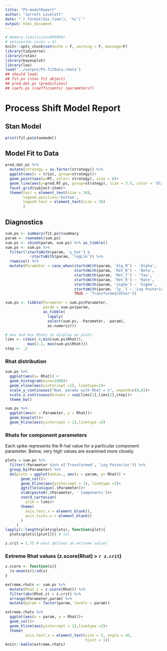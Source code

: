 ```yaml
---
title: "PS-modelReport"
author: "Jarrett Lovelett"
date: "`r format(Sys.time(), '%c')`"
output: html_document
---
```


```r
# memory.limit(size=999999)
# options(mc.cores = 4)
knitr::opts_chunk$set(echo = F, warning = F, message=F)
library(tidyverse)
library(rstan)
library(bayesplot)
library(loo)
load('../output/PS-fitData.rdata')
## should load:
## fit.ps (stan fit object)
## pred.dat.ps (predictions)
## coefs.ps (coefficients) (parameters?)
```

# Process Shift Model Report

## Stan Model
```r
print(fit.ps@stanmodel)
```


## Model Fit to Data 
```r
pred.dat.ps %>%
  mutate(strategy = as.factor(strategy)) %>%
  ggplot(aes(x = trial, group=strategy))+
  geom_point(aes(y=RT, color= strategy), size = 6)+
  geom_line(aes(y=pred.RT.ps, group=strategy), size = 3.5, color = 'black', alpha = .8)+
  facet_grid(subject~item)+
  theme(text = element_text(size = 20),
        legend.position='bottom',
        legend.text = element_text(size = 30)
        )
```


## Diagnostics
```r
sum.ps <- summary(fit.ps)$summary
param <- rownames(sum.ps)
sum.ps <- cbind(param, sum.ps) %>% as_tibble()
sum.ps <- sum.ps %>%
  filter(!startsWith(param, 'y_hat') & 
           !startsWith(param, 'logLik')) %>%
  rowwise() %>%
  mutate(Parameter = case_when(startsWith(param, 'Alg_M') ~ 'Alpha',
                               startsWith(param, 'Ret_B') ~ 'Beta',
                               startsWith(param, 'Ret_T') ~ 'Tau',
                               startsWith(param, 'Ret_R') ~ 'Rate',
                               startsWith(param, 'sigma') ~ 'Sigma',
                               startsWith(param, 'lp_') ~ 'Log Posterior',
                               TRUE ~ 'Transformed/Other')) 

sum.ps <- tibble(Parameter = sum.ps$Parameter, 
                 param = sum.ps$param,
                 as_tibble(
                   lapply(
                   select(sum.ps, -Parameter, -param), 
                   as.numeric)))

# max and min Rhats to display on plots
lims <- c(min(.8,min(sum.ps$Rhat)),
          max(2.2, max(sum.ps$Rhat)))
step <- .2
```

### Rhat distribution
```r

sum.ps %>% 
  ggplot(aes(x= Rhat)) +
  geom_histogram(bins=1000)+
  geom_vline(aes(xintercept =1), linetype=2)+
  scale_y_continuous("Num. params with Rhat = x", expand=c(0,0))+
  scale_x_continuous(breaks = seq(lims[1],lims[2],step))+
  theme_bw()
```

```r
sum.ps %>%
  ggplot(aes(x = Parameter, y = Rhat))+
  geom_boxplot()+
  geom_hline(aes(yintercept = 1),linetype =2)
```

### Rhats for component parameters

Each spike represents the R-hat value for a particular component parameter. Below, very high values are examined more closely. 
```r
plots = sum.ps %>% 
  filter(!Parameter %in% c('Transformed', 'Log Posterior')) %>%
  group_by(Parameter) %>%
  do(plots = ggplot(data=., aes(x = param, y= Rhat)) +
       geom_col()+
       geom_hline(aes(yintercept = 1), linetype =2)+
       ggtitle(unique(.$Parameter))+
       xlab(paste0(.$Parameter, ' Components'))+
       coord_cartesian( 
         ylim = lims)+
       theme(
         axis.text.x = element_blank(),
         axis.ticks.x = element_blank()
       )
     )
lapply(1:length(plots$plots), function(plot){
  plots$plots[[plot]]}) # lol

```

```r
z.crit = 1.75 # what defines an extreme value?
```

### Extreme Rhat values (z.score(Rhat) > `r z.crit`)

```r
z.score <- function(x){
  (x-mean(x))/sd(x)
}

extreme.rhats <- sum.ps %>% 
  mutate(Rhat.z = z.score(Rhat)) %>%
  filter(abs(Rhat.z) > z.crit) %>%
  arrange(Parameter,param) %>%
  mutate(param = factor(param, levels = param))

extreme.rhats %>%
  ggplot(aes(x = param, y = Rhat))+
  geom_col()+
  geom_hline(aes(yintercept = 1),linetype =2)+
  theme(
         axis.text.x = element_text(size = 5, angle = 45, 
                                    hjust = 1))
knitr::kable(extreme.rhats)
```

